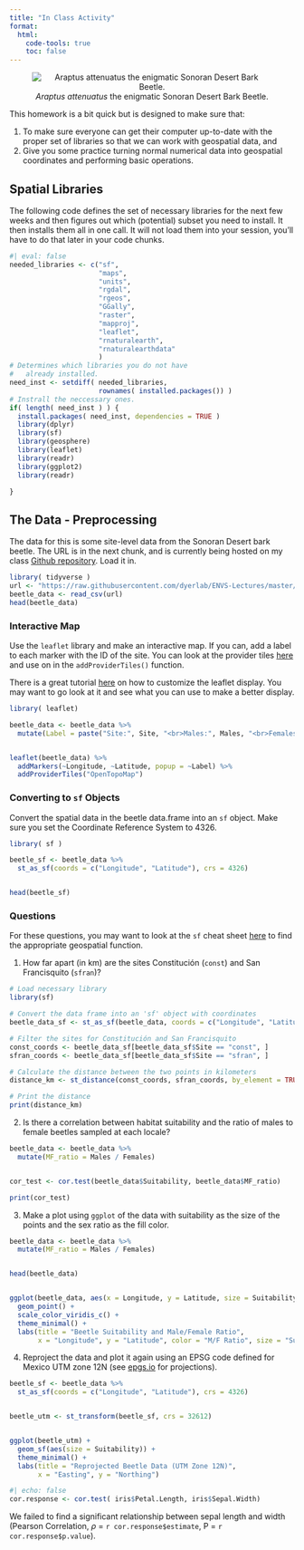 ```yaml
---
title: "In Class Activity"
format: 
  html:
    code-tools: true
    toc: false
---
```


<center>
![*Araptus attenuatus* the enigmatic Sonoran Desert Bark Beetle.](https://live.staticflickr.com/65535/50441339417_74e04216fa_w_d.jpg)
</center>


This homework is a bit quick but is designed to make sure that:

1. To make sure everyone can get their computer up-to-date with the proper set of libraries so that we can work with geospatial data, and
2. Give you some practice turning normal numerical data into geospatial coordinates and performing basic operations.

## Spatial Libraries

The following code defines the set of necessary libraries for the next few weeks and then figures out which (potential) subset you need to install. It then installs them all in one call.  It will not load them into your session, you'll have to do that later in your code chunks.

```r
#| eval: false 
needed_libraries <- c("sf",
                      "maps",
                      "units",
                      "rgdal",
                      "rgeos",
                      "GGally",
                      "raster",
                      "mapproj",
                      "leaflet",
                      "rnaturalearth",
                      "rnaturalearthdata"
                      )
# Determines which libraries you do not have
#   already installed.
need_inst <- setdiff( needed_libraries, 
                      rownames( installed.packages()) )
# Instrall the neccessary ones.
if( length( need_inst ) ) {
  install.packages( need_inst, dependencies = TRUE )
  library(dplyr)
  library(sf)
  library(geosphere)
  library(leaflet)
  library(readr)
  library(ggplot2)
  library(readr)

}
```



## The Data - Preprocessing

The data for this is some site-level data from the Sonoran Desert bark beetle.  The URL is in the next chunk, and is currently being hosted on my class [Github repository](https://github.com/dyerlab/ENVS-Lectures).  Load it in.

```r
library( tidyverse )
url <- "https://raw.githubusercontent.com/dyerlab/ENVS-Lectures/master/data/Araptus_Disperal_Bias.csv"
beetle_data <- read_csv(url)
head(beetle_data)
```


### Interactive Map

Use the `leaflet` library and make an interactive map.  If you can, add a label to each marker with the ID of the site.  You can look at the provider tiles [here](https://leaflet-extras.github.io/leaflet-providers/preview/) and use on in the `addProviderTiles()` function. 

There is a great tutorial [here](https://rstudio.github.io/leaflet/map_widget.html) on how to customize the leaflet display.  You may want to go look at it and see what you can use to make a better display.

```r
library( leaflet)

beetle_data <- beetle_data %>%
  mutate(Label = paste("Site:", Site, "<br>Males:", Males, "<br>Females:", Females, "<br>Suitability:", Suitability))


leaflet(beetle_data) %>%
  addMarkers(~Longitude, ~Latitude, popup = ~Label) %>%
  addProviderTiles("OpenTopoMap")


```

### Converting to `sf` Objects

Convert the spatial data in the beetle data.frame into an `sf` object.  Make sure you set the Coordinate Reference System to $4326$.


```r
library( sf )

beetle_sf <- beetle_data %>%
  st_as_sf(coords = c("Longitude", "Latitude"), crs = 4326)


head(beetle_sf)

```


### Questions

For these questions, you may want to look at the `sf` cheat sheet [here](https://github.com/rstudio/cheatsheets/raw/main/sf.pdf) to find the appropriate geospatial function.

1. How far apart (in km) are the sites Constitución (`const`) and San Francisquito (`sfran`)?  
```r
# Load necessary library
library(sf)

# Convert the data frame into an 'sf' object with coordinates
beetle_data_sf <- st_as_sf(beetle_data, coords = c("Longitude", "Latitude"), crs = 4326)

# Filter the sites for Constitución and San Francisquito
const_coords <- beetle_data_sf[beetle_data_sf$Site == "const", ]
sfran_coords <- beetle_data_sf[beetle_data_sf$Site == "sfran", ]

# Calculate the distance between the two points in kilometers
distance_km <- st_distance(const_coords, sfran_coords, by_element = TRUE) / 1000  # convert from meters to kilometers

# Print the distance
print(distance_km)

```
2. Is there a correlation between habitat suitability and the ratio of males to female beetles sampled at each locale? 
```r

beetle_data <- beetle_data %>%
  mutate(MF_ratio = Males / Females)


cor_test <- cor.test(beetle_data$Suitability, beetle_data$MF_ratio)

print(cor_test)
```
3. Make a plot using `ggplot` of the data with suitability as the size of the points and the sex ratio as the fill color.
```r


beetle_data <- beetle_data %>%
  mutate(MF_ratio = Males / Females)


head(beetle_data)


ggplot(beetle_data, aes(x = Longitude, y = Latitude, size = Suitability, color = MF_ratio)) +
  geom_point() +
  scale_color_viridis_c() +  
  theme_minimal() +  
  labs(title = "Beetle Suitability and Male/Female Ratio", 
       x = "Longitude", y = "Latitude", color = "M/F Ratio", size = "Suitability")

```
4. Reproject the data and plot it again using an EPSG code defined for Mexico UTM zone 12N (see [epgs.io](https://epsg.io) for projections).
```r

beetle_sf <- beetle_data %>%
  st_as_sf(coords = c("Longitude", "Latitude"), crs = 4326)


beetle_utm <- st_transform(beetle_sf, crs = 32612)


ggplot(beetle_utm) +
  geom_sf(aes(size = Suitability)) +  
  theme_minimal() +
  labs(title = "Reprojected Beetle Data (UTM Zone 12N)", 
       x = "Easting", y = "Northing")
```


```r
#| echo: false
cor.response <- cor.test( iris$Petal.Length, iris$Sepal.Width)
```


We failed to find a significant relationship between sepal length and width (Pearson Correlation, $\rho$ = `r cor.response$estimate`, P = `r cor.response$p.value`).








